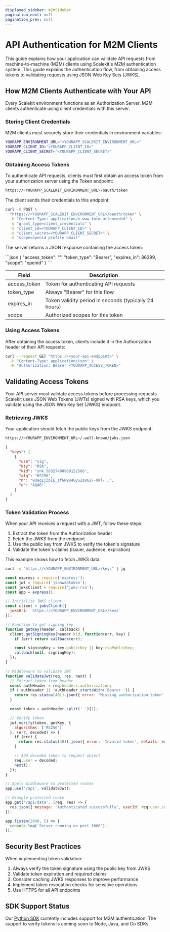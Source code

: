 ```yaml
---
displayed_sidebar: m2mSidebar
pagination_next: null
pagination_prev: null
---
```


# API Authentication for M2M Clients

This guide explains how your application can validate API requests from machine-to-machine (M2M) clients using Scalekit's M2M authentication system.
This guide explains the authentication flow, from obtaining access tokens to validating requests using JSON Web Key Sets (JWKS).

## How M2M Clients Authenticate with Your API

Every Scalekit environment functions as an Authorization Server. M2M clients authenticate using client credentials with this server.

### Storing Client Credentials

M2M clients must securely store their credentials in environment variables:

<CodeWithHeader title="Environment variables">

```sh
YOURAPP_ENVIRONMENT_URL="<YOURAPP_SCALEKIT_ENVIRONMENT_URL>"
YOURAPP_CLIENT_ID="<YOURAPP_CLIENT_ID>"
YOURAPP_CLIENT_SECRET="<YOURAPP_CLIENT_SECRET>"
```
</CodeWithHeader>

### Obtaining Access Tokens

To authenticate API requests, clients must first obtain an access token from your authorization server using the Token endpoint:

<CodeWithHeader title="Token endpoint">

```sh
https://<YOURAPP_SCALEKIT_ENVIRONMENT_URL>/oauth/token
```

</CodeWithHeader>

The client sends their credentials to this endpoint:

<CodeWithHeader title="Token request">

```sh
curl -X POST \
  "https://<YOURAPP_SCALEKIT_ENVIRONMENT_URL>/oauth/token" \
  -H "Content-Type: application/x-www-form-urlencoded" \
  -d "grant_type=client_credentials" \
  -d "client_id=<YOURAPP_CLIENT_ID>" \
  -d "client_secret=<YOURAPP_CLIENT_SECRET>" \
  -d "scope=openid profile email"
```

</CodeWithHeader>

The server returns a JSON response containing the access token:

<CodeWithHeader title="Token response">
```json
{
  "access_token": "<YOURAPP_ACCESS_TOKEN>",
  "token_type": "Bearer",
  "expires_in": 86399,
  "scope": "openid"
}
```
</CodeWithHeader>

| Field | Description |
|-------|-------------|
| <SimpleCode>access_token</SimpleCode> | Token for authenticating API requests |
| <SimpleCode>token_type</SimpleCode> | Always "Bearer" for this flow |
| <SimpleCode>expires_in</SimpleCode> | Token validity period in seconds (typically 24 hours) |
| <SimpleCode>scope</SimpleCode> | Authorized scopes for this token |

### Using Access Tokens

After obtaining the access token, clients include it in the Authorization header of their API requests:

<CodeWithHeader title="API request with access token">

```sh
curl --request GET "https://<your-api-endpoint>" \
  -H "Content-Type: application/json" \
  -H "Authorization: Bearer <YOURAPP_ACCESS_TOKEN>"
```

</CodeWithHeader>

## Validating Access Tokens

Your API server must validate access tokens before processing requests. Scalekit uses JSON Web Tokens (JWTs) signed with RSA keys, which you validate using the JSON Web Key Set (JWKS) endpoint.

### Retrieving JWKS

Your application should fetch the public keys from the JWKS endpoint:

<CodeWithHeader title="JWKS endpoint">

```sh
https://<YOURAPP_ENVIRONMENT_URL>/.well-known/jwks.json
```

</CodeWithHeader>

<CodeWithHeader title="JWKS response">

```json
{
  "keys": [
    {
      "use": "sig",
      "kty": "RSA",
      "kid": "snk_58327480989122566",
      "alg": "RS256",
      "n": "wUaqIj3pIE_zfGN9u4GySZs862F-0Kl-..",
      "e": "AQAB"
    }
  ]
}
```

</CodeWithHeader>

### Token Validation Process

When your API receives a request with a JWT, follow these steps:

1. Extract the token from the Authorization header
2. Fetch the JWKS from the endpoint
3. Use the public key from JWKS to verify the token's signature
4. Validate the token's claims (issuer, audience, expiration)

This example shows how to fetch JWKS data:

<CodeWithHeader title="Fetch JWKS with cURL">

```sh
curl -s "https://<YOURAPP_ENVIRONMENT_URL>/keys" | jq
```

</CodeWithHeader>


<CodeWithHeader title="Token Validation with Node.js">

<Tabs groupId="tech-stack" queryString>
<TabItem value="nodejs" label="Node.js">

```javascript
const express = require('express');
const jwt = require('jsonwebtoken');
const jwksClient = require('jwks-rsa');
const app = express();

// Initialize JWKS client
const client = jwksClient({
  jwksUri: `https://<YOURAPP_ENVIRONMENT_URL>/keys`
});

// Function to get signing key
function getKey(header, callback) {
  client.getSigningKey(header.kid, function(err, key) {
    if (err) return callback(err);

    const signingKey = key.publicKey || key.rsaPublicKey;
    callback(null, signingKey);
  });
}

// Middleware to validate JWT
function validateJwt(req, res, next) {
  // Extract token from header
  const authHeader = req.headers.authorization;
  if (!authHeader || !authHeader.startsWith('Bearer ')) {
    return res.status(401).json({ error: 'Missing authorization token' });
  }

  const token = authHeader.split(' ')[1];

  // Verify token
  jwt.verify(token, getKey, {
    algorithms: ['RS256']
  }, (err, decoded) => {
    if (err) {
      return res.status(401).json({ error: 'Invalid token', details: err.message });
    }

    // Add decoded token to request object
    req.user = decoded;
    next();
  });
}

// Apply middleware to protected routes
app.use('/api', validateJwt);

// Example protected route
app.get('/api/data', (req, res) => {
  res.json({ message: 'Authenticated successfully', userId: req.user.sub });
});

app.listen(3000, () => {
  console.log('Server running on port 3000');
});
```

</TabItem>
</Tabs>

</CodeWithHeader>


## Security Best Practices

When implementing token validation:

1. Always verify the token signature using the public key from JWKS
2. Validate token expiration and required claims
3. Consider caching JWKS responses to improve performance
4. Implement token revocation checks for sensitive operations
5. Use HTTPS for all API endpoints

## SDK Support Status

Our [Python SDK](https://github.com/scalekit-inc/scalekit-sdk-python) currently includes support for M2M authentication. The support to verify tokens is coming soon to Node, Java, and Go SDKs.
